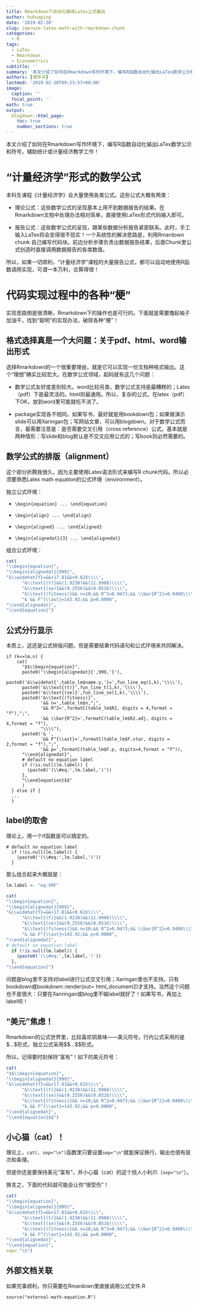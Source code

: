 ```yaml
---
title: Rmarkdown下自动化编译Latex公式输出
author: huhuaping
date: '2019-02-28'
slug: improve-latex-math-with-rmarkdown-chunk
categories:
  - R
tags:
  - LaTex
  - Rmarkdown
  - Econometrics
subtitle: ''
summary: '本文介绍了如何在Rmarkdown写作环境下，编写R函数自动化输出LaTex数学公示和符号，辅助统计或计量经济教学工作！'
authors: [胡华平]
lastmod: '2019-02-28T09:23:57+08:00'
image:
  caption: ''
  focal_point: ''
math: true
output:
  blogdown::html_page:
    toc: true
    number_sections: true
---
```


本文介绍了如何在Rmarkdown写作环境下，编写R函数自动化输出LaTex数学公示和符号，辅助统计或计量经济教学工作！

# “计量经济学”形式的数学公式

本科生课程《计量经济学》会大量使用各类公式。这些公式大概有两类：

- 理论公式：这些数学公式的呈现基本上用不到数据报告的结果。在Rmarkdown文档中处理办法相对简单，直接使用LaTex形式代码输入即可。

- 报告公式：这些数学公式的呈现，跟某些数据分析报告紧密联系。此时，手工输入LaTex将会变得很不现实！一个系统性的解决思路是，利用Rmardown chunk 自己编写代码块。前边分析步骤负责出数据报告结果，后面Chunk里公式创造时直接调用数据报告的各类数值。


所以，如果一切顺利，“计量经济学”课程的大量报告公式，都可以自动地使用R函数调用实现，可谓一本万利，合算得很！

# 代码实现过程中的各种“梗”

实现思路倒是很清晰，Rmarkdown下的操作也是可行的。下面就是需要撸起袖子加油干，找到“聪明”的实现办法，破除各种“梗”！

## 格式选择真是一个大问题：关于pdf、html、word输出形式

选择Rmarkdown的一个很重要理由，就是它可以实现一份文档种格式输出。这个“理想”确实比较宏大。在数学公式领域，起码就有这几个问题：

- 数学公式友好度差别较大。word比较另类，数学公式支持是最糟糕的；Latex（pdf）下是最灵活的。html则最通用。所以，复杂的公式，在latex（pdf）下OK，放到word里可能就吃不消了。

- package实现各不相同。如果写书，最好就是用bookdown包；如果做演示slide可以用Xaringan包；写网站文章，可以用blogdown。对于数学公式而言，最需要注意是：是否需要交叉引用（cross reference）公式。基本就是两种情形：写slide和blog默认是不交叉应用公式的；写book则必然需要的。

## 数学公式的排版（alignment）

这个部分折腾我很久。因为主要使用Latex语法形式来编写R chunk代码。所以必须要熟悉Latex math equation的公式环境（environment）。

独立公式环境：

- `\begin{equation} ... \end{equation}`

- `\begin{align} ... \end{align}`

- `\begin{aligned} ... \end{aligned}`

- `\begin{alignedat}{3} ... \end{alignedat}`

组合公式环境：

```r
cat(
"\\begin{equation}",
"\\begin{alignedat}{999}",
"&\\widehat{Y}=&&+17.81&&+0.62X\\\\",
      "&\\text{(t)}&&(1.9238)&&(11.9968)\\\\",
      "&\\text{(se)}&&(9.2556)&&(0.0516)\\\\",
      "&\\text{(fitness)}&& n=10;&& R^2=0.9473;&& \\bar{R^2}=0.9408\\\\",
      "& && F^{\\ast}=143.92;&& p=0.0000",
"\\end{alignedat}",
"\\end{equation}")

```

## 公式分行显示

本质上，这还是公式排版问题。但是需要结果代码语句和公式环境来共同解决。

```
if (k<=lm.n) {
    cat(
      "$$\\begin{equation}",
      paste0('\\begin{alignedat}{',999,'}'),
      paste0('&\\widehat{',table_lm$name.y,'}=',fun_line_eq(1,k),'\\\\'),
      paste0('&\\text{(t)}',fun_line_t(1,k),'\\\\'),
      paste0('&\\text{(se)}',fun_line_se(1,k),'\\\\'),
      paste0('&\\text{(fitness)}',
             '&& n=',table_lm$n,";",
             '&& R^2=',formatC(table_lm$R2, digits = 4,format = "f"),";",
             '&& \\bar{R^2}=',formatC(table_lm$R2.adj, digits = 4,format = "f"),
             "\\\\"),
      paste0('& ',
             '&& F^{\\ast}=',formatC(table_lm$F.star, digits = 2,format = "f"),";",
             '&& p=',formatC(table_lm$F.p, digits=4,format = "f")),
      "\\end{alignedat}",
      # default no equation label
      if (!is.null(lm.label)) {
        (paste0('(\\#eq:',lm.label,')'))
      },
      "\\end{equation}$$"
      )
  } else if {
  ...
  }
```


## label的取舍

理论上，用一个if函数是可以搞定的。

```
# default no equation label
  if (!is.null(lm.label)) {
    (paste0('(\\#eq:',lm.label,')'))
  }
```

那么组合起来大概就是：

```r

lm.label <- "eq-SRF"

cat(
"\\begin{equation}",
"\\begin{alignedat}{999}",
"&\\widehat{Y}=&&+17.81&&+0.62X\\\\",
      "&\\text{(t)}&&(1.9238)&&(11.9968)\\\\",
      "&\\text{(se)}&&(9.2556)&&(0.0516)\\\\",
      "&\\text{(fitness)}&& n=10;&& R^2=0.9473;&& \\bar{R^2}=0.9408\\\\",
      "& && F^{\\ast}=143.92;&& p=0.0000",
"\\end{alignedat}",
# default no equation label
  if (!is.null(lm.label)) {
    (paste0('(\\#eq:',lm.label,')'))
  },
"\\end{equation}")

```

问题是blog里不支持对label进行公式交叉引用；Xaringan里也不支持。只有bookdown或bookdown::render(out= html_document2)才支持。当然这个问题也不是很大：只要在Xanringan或blog里不输label就好了！如果写书，再加上label呗！

## "美元"焦虑！

Rmarkdown的公式世界里，比较喜欢铜臭味——美元符号。行内公式采用的是$\$...\$$形式，独立公式采用$\$\$...\$\$$形式。

所以，记得要时刻保持“富有”！如下的美元符号：

```r
cat(
"$$\\begin{equation}",
"\\begin{alignedat}{999}",
"&\\widehat{Y}=&&+17.81&&+0.62X\\\\",
      "&\\text{(t)}&&(1.9238)&&(11.9968)\\\\",
      "&\\text{(se)}&&(9.2556)&&(0.0516)\\\\",
      "&\\text{(fitness)}&& n=10;&& R^2=0.9473;&& \\bar{R^2}=0.9408\\\\",
      "& && F^{\\ast}=143.92;&& p=0.0000",
"\\end{alignedat}",
"\\end{equation}$$")

```

## 小心猫（cat）！

理论上，`cat(, sep="\n")`函数里只要设置`sep="\n"`就能保证换行，输出也很有层次和条理。

但是你还是要保持美元“富有”，并小心猫（cat）的这个挠人小利爪（`sep="\n"`）。

换言之，下面的代码就可能会让你“很受伤”！

``` r
cat(
"\\begin{equation}",
"\\begin{alignedat}{999}",
"&\\widehat{Y}=&&+17.81&&+0.62X\\\\",
      "&\\text{(t)}&&(1.9238)&&(11.9968)\\\\",
      "&\\text{(se)}&&(9.2556)&&(0.0516)\\\\",
      "&\\text{(fitness)}&& n=10;&& R^2=0.9473;&& \\bar{R^2}=0.9408\\\\",
      "& && F^{\\ast}=143.92;&& p=0.0000",
"\\end{alignedat}",
"\\end{equation}",
sep= "\n")
```

## 外部文档关联

如果完事顺利，你只需要在Rmardown里直接调用公式文件.R

```
source("external-math-equation.R")

```
